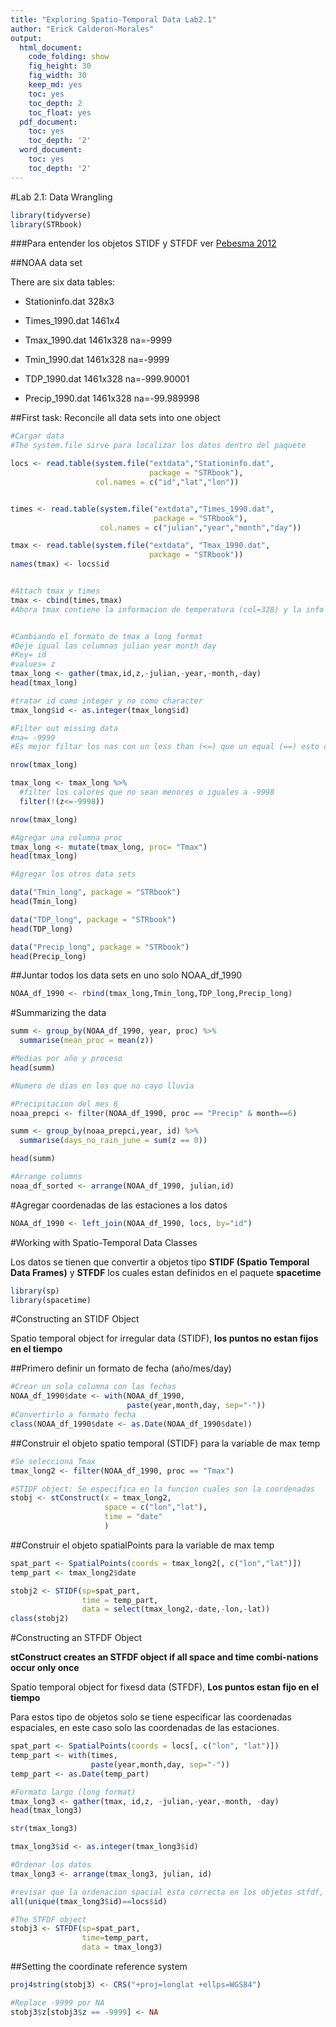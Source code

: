 ```yaml
---
title: "Exploring Spatio-Temporal Data Lab2.1"
author: "Erick Calderon-Morales"
output:
  html_document:
    code_folding: show
    fig_height: 30
    fig_width: 30
    keep_md: yes
    toc: yes
    toc_depth: 2
    toc_float: yes
  pdf_document:
    toc: yes
    toc_depth: '2'
  word_document:
    toc: yes
    toc_depth: '2'
---
```



#Lab 2.1: Data Wrangling

```r
library(tidyverse)
library(STRbook)
```

###Para entender los objetos STIDF y STFDF ver [Pebesma 2012](https://cran.r-project.org/web/packages/spacetime/vignettes/jss816.pdf)

##NOAA data set

There are six data tables:

+ Stationinfo.dat 328x3

+ Times_1990.dat 1461x4

+ Tmax_1990.dat 1461x328 na=-9999

+ Tmin_1990.dat 1461x328 na=-9999

+ TDP_1990.dat 1461x328 na=-999.90001

+ Precip_1990.dat 1461x328 na=-99.989998


##First task: Reconcile all data sets into one object
```r
#Cargar data
#The system.file sirve para localizar los datos dentro del paquete

locs <- read.table(system.file("extdata","Stationinfo.dat",
                               package = "STRbook"),
                   col.names = c("id","lat","lon"))


times <- read.table(system.file("extdata","Times_1990.dat",
                                package = "STRbook"),
                    col.names = c("julian","year","month","day"))

tmax <- read.table(system.file("extdata", "Tmax_1990.dat",
                               package = "STRbook"))
names(tmax) <- locs$id


#Attach tmax y times
tmax <- cbind(times,tmax)
#Ahora tmax contiene la informacion de temperatura (col=328) y la info de tiempo (col=4)


#Cambiando el formato de tmax a long format
#Deje igual las columnas julian year month day
#Key= id 
#values= z
tmax_long <- gather(tmax,id,z,-julian,-year,-month,-day)
head(tmax_long)

#tratar id como integer y no como character
tmax_long$id <- as.integer(tmax_long$id)
```



```r
#Filter out missing data
#na= -9999
#Es mejor filtar los nas con un less than (<=) que un equal (==) esto debido a que este ultimo #genera un error de truncacion 

nrow(tmax_long)

tmax_long <- tmax_long %>% 
  #filter los calores que no sean menores o iguales a -9998
  filter(!(z<=-9998))

nrow(tmax_long)
```


```r
#Agregar una columna proc
tmax_long <- mutate(tmax_long, proc= "Tmax")
head(tmax_long)
```



```r
#Agregar los otros data sets

data("Tmin_long", package = "STRbook")
head(Tmin_long)

data("TDP_long", package = "STRbook")
head(TDP_long)

data("Precip_long", package = "STRbook")
head(Precip_long)
```


##Juntar todos los data sets en uno solo NOAA_df_1990
```r
NOAA_df_1990 <- rbind(tmax_long,Tmin_long,TDP_long,Precip_long)
```

#Summarizing the data
```r
summ <- group_by(NOAA_df_1990, year, proc) %>% 
  summarise(mean_proc = mean(z))

#Medias por año y proceso
head(summ)
```



```r
#Numero de dias en los que no cayo lluvia

#Precipitacion del mes 6
noaa_prepci <- filter(NOAA_df_1990, proc == "Precip" & month==6)

summ <- group_by(noaa_prepci,year, id) %>% 
  summarise(days_no_rain_june = sum(z == 0))

head(summ)
```


```r
#Arrange columns
noaa_df_sorted <- arrange(NOAA_df_1990, julian,id)
```




#Agregar coordenadas de las estaciones a los datos

```r
NOAA_df_1990 <- left_join(NOAA_df_1990, locs, by="id")
```


#Working with Spatio-Temporal Data Classes

Los datos se tienen que convertir a objetos tipo __STIDF (Spatio Temporal Data Frames)__ y __STFDF__ los cuales estan definidos en el paquete __spacetime__

```r
library(sp)
library(spacetime)
```


#Constructing an STIDF Object

Spatio temporal object for irregular data (STIDF), __los puntos no estan fijos en el tiempo__ 


##Primero definir un formato de fecha (año/mes/day)

```r
#Crear un sola columna con las fechas 
NOAA_df_1990$date <- with(NOAA_df_1990,
                          paste(year,month,day, sep="-")) 
#Convertirlo a formato fecha
class(NOAA_df_1990$date <- as.Date(NOAA_df_1990$date))

```

##Construir el objeto spatio temporal (STIDF) para la variable de max temp
```r
#Se selecciona Tmax
tmax_long2 <- filter(NOAA_df_1990, proc == "Tmax")

#STIDF object: Se especifica en la funcion cuales son la coordenadas
stobj <- stConstruct(x = tmax_long2,
                     space = c("lon","lat"),
                     time = "date"
                     )
```



##Construir el objeto spatialPoints para la variable de max temp

```r
spat_part <- SpatialPoints(coords = tmax_long2[, c("lon","lat")])
temp_part <- tmax_long2$date

stobj2 <- STIDF(sp=spat_part,
                time = temp_part,
                data = select(tmax_long2,-date,-lon,-lat))
class(stobj2)

```
 
#Constructing an STFDF Object

__stConstruct creates an STFDF object if all space and time combi-nations occur only once__

Spatio temporal object for fixesd data (STFDF), __Los puntos estan fijo en el tiempo__

Para estos tipo de objetos solo se tiene especificar las coordenadas espaciales, en este caso solo las coordenadas de las estaciones.

```r
spat_part <- SpatialPoints(coords = locs[, c("lon", "lat")])
temp_part <- with(times,
                  paste(year,month,day, sep="-"))
temp_part <- as.Date(temp_part)
```

```r
#Formato largo (long format)
tmax_long3 <- gather(tmax, id,z, -julian,-year,-month, -day)
head(tmax_long3)
```



```r
str(tmax_long3)

tmax_long3$id <- as.integer(tmax_long3$id)

#Ordenar los datos
tmax_long3 <- arrange(tmax_long3, julian, id)

#revisar que la ordenacion spacial esta correcta en los objetos stfdf, las combinaciones de espacio y tiempo solo ocurren una vez
all(unique(tmax_long3$id)==locs$id)


```

```r
#The STFDF object
stobj3 <- STFDF(sp=spat_part,
                time=temp_part,
                data = tmax_long3)
```

##Setting the coordinate reference system
```r
proj4string(stobj3) <- CRS("+proj=longlat +ellps=WGS84")
```


```r
#Replace -9999 por NA
stobj3$z[stobj3$z == -9999] <- NA
```

































